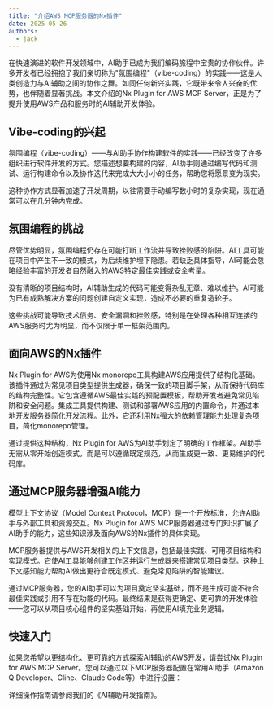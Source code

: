 ```yaml
---
title: "介绍AWS MCP服务器的Nx插件"
date: 2025-05-26
authors:
  - jack
---
```





在快速演进的软件开发领域中，AI助手已成为我们编码旅程中宝贵的协作伙伴。许多开发者已经拥抱了我们亲切称为"氛围编程"（vibe-coding）的实践——这是人类创造力与AI辅助之间的协作之舞。如同任何新兴实践，它既带来令人兴奋的优势，也伴随着显著挑战。本文介绍的Nx Plugin for AWS MCP Server，正是为了提升使用AWS产品和服务时的AI辅助开发体验。

## Vibe-coding的兴起

氛围编程（vibe-coding）——与AI助手协作构建软件的实践——已经改变了许多组织进行软件开发的方式。您描述想要构建的内容，AI助手则通过编写代码和测试、运行构建命令以及协作迭代来完成大大小小的任务，帮助您将愿景变为现实。

这种协作方式显著加速了开发周期，以往需要手动编写数小时的复杂实现，现在通常可以在几分钟内完成。

## 氛围编程的挑战

尽管优势明显，氛围编程仍存在可能打断工作流并导致挫败感的陷阱。AI工具可能在项目中产生不一致的模式，为后续维护埋下隐患。若缺乏具体指导，AI可能会忽略经验丰富的开发者自然融入的AWS特定最佳实践或安全考量。

没有清晰的项目结构时，AI辅助生成的代码可能变得杂乱无章、难以维护。AI可能为已有成熟解决方案的问题创建自定义实现，造成不必要的重复造轮子。

这些挑战可能导致技术债务、安全漏洞和挫败感，特别是在处理各种相互连接的AWS服务时尤为明显，而不仅限于单一框架范围内。

## 面向AWS的Nx插件

Nx Plugin for AWS为使用Nx monorepo工具构建AWS应用提供了结构化基础。该插件通过为常见项目类型提供生成器，确保一致的项目脚手架，从而保持代码库的结构完整性。它包含遵循AWS最佳实践的预配置模板，帮助开发者避免常见陷阱和安全问题。集成工具提供构建、测试和部署AWS应用的内置命令，并通过本地开发服务器简化开发流程。此外，它还利用Nx强大的依赖管理能力处理复杂项目，简化monorepo管理。

通过提供这种结构，Nx Plugin for AWS为AI助手划定了明确的工作框架。AI助手无需从零开始创造模式，而是可以遵循既定规范，从而生成更一致、更易维护的代码库。

## 通过MCP服务器增强AI能力

模型上下文协议（Model Context Protocol，MCP）是一个开放标准，允许AI助手与外部工具和资源交互。Nx Plugin for AWS MCP服务器通过专门知识扩展了AI助手的能力，这些知识涉及面向AWS的Nx插件的具体实现。

MCP服务器提供与AWS开发相关的上下文信息，包括最佳实践、可用项目结构和实现模式。它使AI工具能够创建工作区并运行生成器来搭建常见项目类型。这种上下文感知能力帮助AI做出更符合既定模式、避免常见陷阱的智能建议。

通过MCP服务器，您的AI助手可以为项目奠定坚实基础，而不是生成可能不符合最佳实践或引用不存在功能的代码。最终结果是获得更确定、更可靠的开发体验——您可以从项目核心组件的坚实基础开始，再使用AI填充业务逻辑。

## 快速入门

如果您希望以更结构化、更可靠的方式探索AI辅助的AWS开发，请尝试Nx Plugin for AWS MCP Server。您可以通过以下MCP服务器配置在常用AI助手（Amazon Q Developer、Cline、Claude Code等）中进行设置：

<Snippet name="mcp/config" />

详细操作指南请参阅我们的<Link path="/get_started/building-with-ai">《AI辅助开发指南》</Link>。